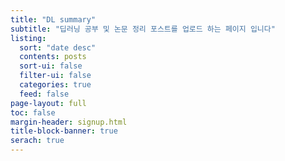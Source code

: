 ```yaml
---
title: "DL summary"
subtitle: "딥러닝 공부 및 논문 정리 포스트를 업로드 하는 페이지 입니다"
listing: 
  sort: "date desc"
  contents: posts
  sort-ui: false
  filter-ui: false
  categories: true
  feed: false
page-layout: full
toc: false
margin-header: signup.html
title-block-banner: true
serach: true
---
```

